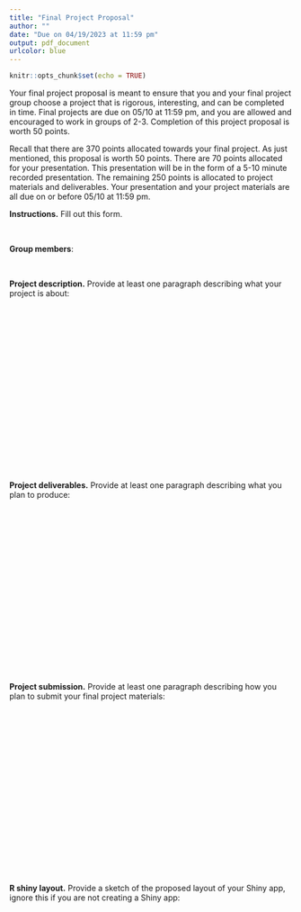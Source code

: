 ```yaml
---
title: "Final Project Proposal"
author: ""
date: "Due on 04/19/2023 at 11:59 pm"
output: pdf_document
urlcolor: blue
---
```


```r
knitr::opts_chunk$set(echo = TRUE)
```


Your final project proposal is meant to ensure that you and your final project group choose a project that is rigorous, interesting, and can be completed in time. Final projects are due on 05/10 at 11:59 pm, and you are allowed and encouraged to work in groups of 2-3. Completion of this project proposal is worth 50 points. 

Recall that there are 370 points allocated towards your final project. As just mentioned, this proposal is worth 50 points. There are 70 points allocated for your presentation. This presentation will be in the form of a 5-10 minute recorded presentation. The remaining 250 points is allocated to project materials and deliverables. Your presentation and your project materials are all due on or before 05/10 at 11:59 pm.



**Instructions.** Fill out this form.

&nbsp;
&nbsp;

**Group members**: 

&nbsp;
&nbsp;

**Project description.** Provide at least one paragraph describing what your project is about: 

&nbsp;

&nbsp;

&nbsp;

&nbsp;

&nbsp;

&nbsp;

&nbsp;

&nbsp;

&nbsp;

&nbsp;


**Project deliverables.** Provide at least one paragraph describing what you plan to produce: 

&nbsp;

&nbsp;

&nbsp;

&nbsp;

&nbsp;

&nbsp;

&nbsp;

&nbsp;

&nbsp;

&nbsp;


**Project submission.** Provide at least one paragraph describing how you plan to submit your final project materials: 

&nbsp;

&nbsp;

&nbsp;

&nbsp;

&nbsp;

&nbsp;

&nbsp;

&nbsp;

&nbsp;

&nbsp;



**R shiny layout.** Provide a sketch of the proposed layout of your Shiny app, ignore this if you are not creating a Shiny app:




